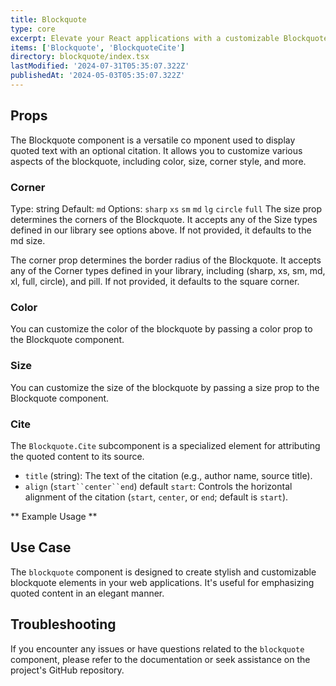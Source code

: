 ```yaml
---
title: Blockquote
type: core
excerpt: Elevate your React applications with a customizable Blockquote component. Effortlessly display quotes, testimonials, or excerpts in a visually appealing and semantically correct manner.
items: ['Blockquote', 'BlockquoteCite']
directory: blockquote/index.tsx
lastModified: '2024-07-31T05:35:07.322Z'
publishedAt: '2024-05-03T05:35:07.322Z'
---
```


## Props

The Blockquote component is a versatile co
mponent used to display quoted text with an optional citation. It allows you to customize various aspects of the blockquote, including color, size, corner style, and more.

### Corner

Type: string
Default: `md`
Options: `sharp` `xs` `sm` `md` `lg` `circle` `full`
The size prop determines the corners of the Blockquote. It accepts any of the Size types defined in our library see options above. If not provided, it defaults to the md size.

The corner prop determines the border radius of the Blockquote. It accepts any of the Corner types defined in your library, including (sharp, xs, sm, md, xl, full, circle), and pill. If not provided, it defaults to the square corner.

<Playground direction="column" name="blockquoteCorner" root="blockquote" />

### Color

You can customize the color of the blockquote by passing a color prop to the Blockquote component.

<Playground direction="column" name="blockquoteColor" root="blockquote" />

### Size

You can customize the size of the blockquote by passing a size prop to the Blockquote component.

<Playground direction="column" name="blockquoteSize" root="blockquote" />

### Cite

The `Blockquote.Cite` subcomponent is a specialized element for attributing the quoted content to its source.

- `title` (string): The text of the citation (e.g., author name, source title).
- `align` (`start``center``end`) default `start`: Controls the horizontal alignment of the citation (`start`, `center`, or `end`; default is `start`).

** Example Usage **

<Playground direction="column" name="blockquoteCite" root="blockquote" />

## Use Case

The `blockquote` component is designed to create stylish and customizable blockquote elements in your web applications. It's useful for emphasizing quoted content in an elegant manner.

## Troubleshooting

If you encounter any issues or have questions related to the `blockquote` component, please refer to the documentation or seek assistance on the project's GitHub repository.
